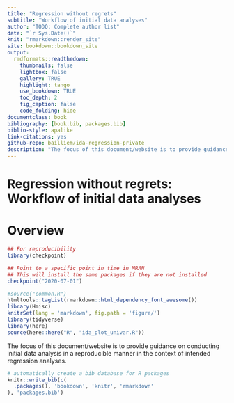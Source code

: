 ```yaml
--- 
title: "Regression without regrets"
subtitle: "Workflow of initial data analyses"
author: "TODO: Complete author list"
date: "`r Sys.Date()`"
knit: "rmarkdown::render_site"
site: bookdown::bookdown_site
output:
  rmdformats::readthedown:
    thumbnails: false
    lightbox: false
    gallery: TRUE
    highlight: tango
    use_bookdown: TRUE
    toc_depth: 2
    fig_caption: false
    code_folding: hide
documentclass: book
bibliography: [book.bib, packages.bib]
biblio-style: apalike
link-citations: yes
github-repo: bailliem/ida-regression-private
description: "The focus of this document/website is to provide guidance on conducting initial data analysis in a reproducible manner in the context of intended regression analyses."
---
```



# Regression without regrets: Workflow of initial data analyses {-}

# Overview

```r
## For reproducibility 
library(checkpoint)

## Point to a specific point in time in MRAN
## This will install the same packages if they are not installed
checkpoint("2020-07-01") 

#source("common.R")
htmltools::tagList(rmarkdown::html_dependency_font_awesome())
library(Hmisc)
knitrSet(lang = 'markdown', fig.path = 'figure/')
library(tidyverse)
library(here)
source(here::here("R", "ida_plot_univar.R"))
```


The focus of this document/website is to provide guidance on conducting initial data analysis in a reproducible manner in the context of intended regression analyses.


```r
# automatically create a bib database for R packages
knitr::write_bib(c(
  .packages(), 'bookdown', 'knitr', 'rmarkdown'
), 'packages.bib')
```
